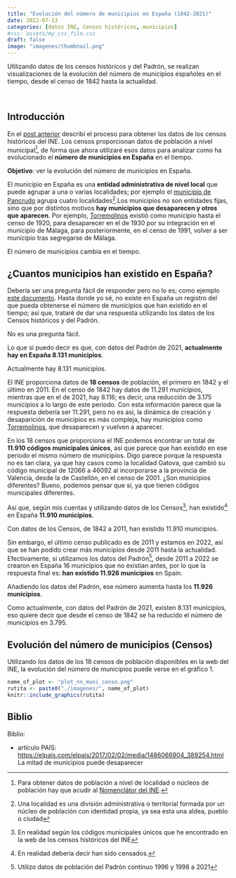 ```yaml
---
title: "Evolución del número de municipios en España (1842-2021)"
date: 2022-07-13
categories: [datos INE, Censos históricos, municipios]
#css: assets/my_css_file.css 
draft: false
image: "imagenes/thumbnail.png"
---
```


Utilizando datos de los censos históricos y del Padrón, se realizan visualizaciones de la evolución del número de municipios españoles en el tiempo, desde el censo de 1842 hasta la actualidad.

<br>

## Introducción

En el [post anterior]() describí el proceso para obtener los datos de los censos históricos del INE. Los censos proporcionan datos de población a nivel municipal[^1], de forma que ahora utilizaré esos datos para analizar como ha evolucionado el **número de municipios en España** en el tiempo.

[^1]: Para obtener datos de población a nivel de localidad o núcleos de población hay que acudir al [Nomenclátor del INE](https://www.ine.es/nomen2/index.do).

::: column-margin
**Objetivo**: ver la evolución del número de municipios en España.
:::

El municipio en España es una **entidad administrativa de nivel local** que puede agrupar a una o varias localidades; por ejemplo el [municipio de Pancrudo](https://es.wikipedia.org/wiki/Pancrudo) agrupa cuatro localidades[^2].Los municipios no son entidades fijas, sino que por distintos motivos **hay municipios que desaparecen y otros que aparecen**. Por ejemplo, [Torremolinos](https://www.ine.es/intercensal/intercensal.do?search=1&error1=Debe+introducir+un+nombre+de+municipio.&error2=Debe+introducir+al+menos+3+caracteres.&cmbTipoBusq=0&textoMunicipio=Torremolinos&btnBuscarDenom=Consultar+selecci%C3%B3n) existió como municipio hasta el censo de 1920, para desaparecer en el de 1930 por su integración en el municipio de Málaga, para posteriormente, en el censo de 1991, volver a ser municipio tras segregarse de Málaga.

[^2]: Una localidad es una división administrativa o territorial formada por un núcleo de población con identidad propia, ya sea esta una aldea, pueblo o ciudad

::: column-margin
El número de municipios cambia en el tiempo.
:::

## ¿Cuantos municipios han existido en España?

Debería ser una pregunta fácil de responder pero no lo es; como ejemplo [este documento](https://www.hacienda.gob.es/Documentacion/Publico/SGT/CATALOGO_SEFP/100_Variaciones-INTERNET.pdf). Hasta donde yo sé, no existe en España un registro del que pueda obtenerse el número de municipios que han existido en el tiempo; así que, trataré de dar una respuesta utilizando los datos de los Censos históricos y del Padrón.

::: column-margin
No es una pregunta fácil.
:::

Lo que si puedo decir es que, con datos del Padrón de 2021, **actualmente hay en España 8.131 municipios**.

::: column-margin
Actualmente hay 8.131 municipios.
:::

El INE proporciona datos de **18 censos** de población, el primero en 1842 y el último en 2011. En el censo de 1842 hay datos de 11.291 municipios, mientras que en el de 2021, hay 8.116; es decir, una reducción de 3.175 municipios a lo largo de este periodo. Con esta información parece que la respuesta debería ser 11.291, pero no es así, la dinámica de creación y desaparición de municipios es más compleja, hay municipios como [Torremolinos](https://www.ine.es/intercensal/intercensal.do?search=1&error1=Debe+introducir+un+nombre+de+municipio.&error2=Debe+introducir+al+menos+3+caracteres.&cmbTipoBusq=0&textoMunicipio=Torremolinos&btnBuscarDenom=Consultar+selecci%C3%B3n), que desaparecen y vuelven a aparecer.

En los 18 censos que proporciona el INE podemos encontrar un total de **11.910 códigos municipales únicos**, así que parece que han existido en ese periodo el mismo número de municipios. Digo parece porque la respuesta no es tan clara, ya que hay casos como la localidad Gatova, que cambió su código municipal de 12066 a 46092 al incorporarse a la provincia de Valencia, desde la de Castellón, en el censo de 2001. ¿Son municipios diferentes? Bueno, podemos pensar que sí, ya que tienen códigos municipales diferentes.

Así que, según mis cuentas y utilizando datos de los Censos[^3], han existido[^4] en España **11.910 municipios**.

[^3]: En realidad según los códigos municipales únicos que he encontrado en la web de los censos históricos del INE

[^4]: En realidad debería decir han sido censados.

::: column-margin
Con datos de los Censos, de 1842 a 2011, han existido 11.910 municipios.
:::

Sin embargo, el último censo publicado es de 2011 y estamos en 2022, así que se han podido crear más municipios desde 2011 hasta la actualidad. Efectivamente, si utilizamos los datos del Padrón[^5], desde 2011 a 2022 se crearon en España 16 municipios que no existían antes, por lo que la respuesta final es: **han existido 11.926 municipios** en Spain.

[^5]: Utilizo datos de población del Padrón continuo 1996 y 1998 a 2021

::: column-margin
Añadiendo los datos del Padrón, ese número aumenta hasta los **11.926 municipios**.
:::

Como actualmente, con datos del Padrón de 2021, existen 8.131 municipios, eso quiere decir que desde el censo de 1842 se ha reducido el número de municipios en 3.795.

## Evolución del número de municipios (Censos)

Utilizando los datos de los 18 censos de población disponibles en la web del INE, la evolución del número de municipios puede verse en el gráfico 1.

```r
name_of_plot <- "plot_nn_muni_censo.png"
rutita <- paste0("./imagenes/", name_of_plot)
knitr::include_graphics(rutita)
```

## Biblio

Biblio:

-   artículo PAIS: <https://elpais.com/elpais/2017/02/02/media/1486066904_389254.html> La mitad de municipios puede desaparecer
